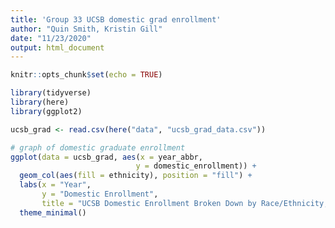 ```yaml
---
title: 'Group 33 UCSB domestic grad enrollment'
author: "Quin Smith, Kristin Gill"
date: "11/23/2020"
output: html_document
---
```


```r
knitr::opts_chunk$set(echo = TRUE)

library(tidyverse)
library(here)
library(ggplot2)
```

```r
ucsb_grad <- read.csv(here("data", "ucsb_grad_data.csv"))
```

```r
# graph of domestic graduate enrollment
ggplot(data = ucsb_grad, aes(x = year_abbr,
                            y = domestic_enrollment)) +
  geom_col(aes(fill = ethnicity), position = "fill") +
  labs(x = "Year",
       y = "Domestic Enrollment",
       title = "UCSB Domestic Enrollment Broken Down by Race/Ethnicity, 2008-2019") +
  theme_minimal()
```








